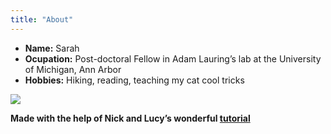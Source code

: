 ```yaml
---
title: "About"
---
```


- __Name:__ Sarah
- __Ocupation:__ Post-doctoral Fellow in Adam Lauring's lab at the University of Michigan, Ann Arbor
- __Hobbies:__ Hiking, reading, teaching my cat cool tricks



![](NCArboretum.jpg)




__Made with the help of Nick and Lucy's wonderful [tutorial](http://nickstrayer.me/RMarkdown_Sites_tutorial/)__
